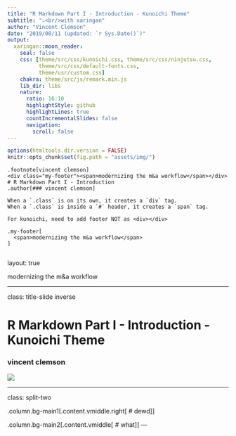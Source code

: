 ```yaml
---
title: "R Markdown Part I - Introduction - Kunoichi Theme"
subtitle: "⚔<br/>with xaringan"
author: "Vincent Clemson"
date: "2019/08/11 (updated: `r Sys.Date()`)"
output:
  xaringan::moon_reader:
    seal: false
    css: [theme/src/css/kunoichi.css, theme/src/css/ninjutsu.css,
          theme/src/css/default-fonts.css, 
          theme/usr/custom.css]
    chakra: theme/src/js/remark.min.js
    lib_dir: libs
    nature:
      ratio: 16:10
      highlightStyle: github
      highlightLines: true
      countIncrementalSlides: false
      navigation:
        scroll: false
---
```


```r
options(htmltools.dir.version = FALSE)
knitr::opts_chunk$set(fig.path = "assets/img/")
```

```asis
.footnote[vincent clemson]
<div class="my-footer"><span>modernizing the m&a workflow</span></div>
# R Markdown Part I - Introduction
.author[### vincent clemson]

When a `.class` is on its own, it creates a `div` tag.
When a `.class` is inside a `#` header, it creates a `span` tag.

For kunoichi, need to add footer NOT as <div></div>

.my-footer[
  <span>modernizing the m&a workflow</span>
]


```

layout: true

<p class="my-footer"><span>modernizing the m&a workflow</span></p>

---

class: title-slide inverse

<h1 class="title">R Markdown Part I - Introduction - Kunoichi Theme</h1>

<h3 class="author">vincent clemson</h3>

<img class="topic" src="assets/img/rmarkdown.png">


---

class: split-two

.column.bg-main1[.content.vmiddle.right[
# dewd
]]

.column.bg-main2[.content.vmiddle[
# what
]]
---
